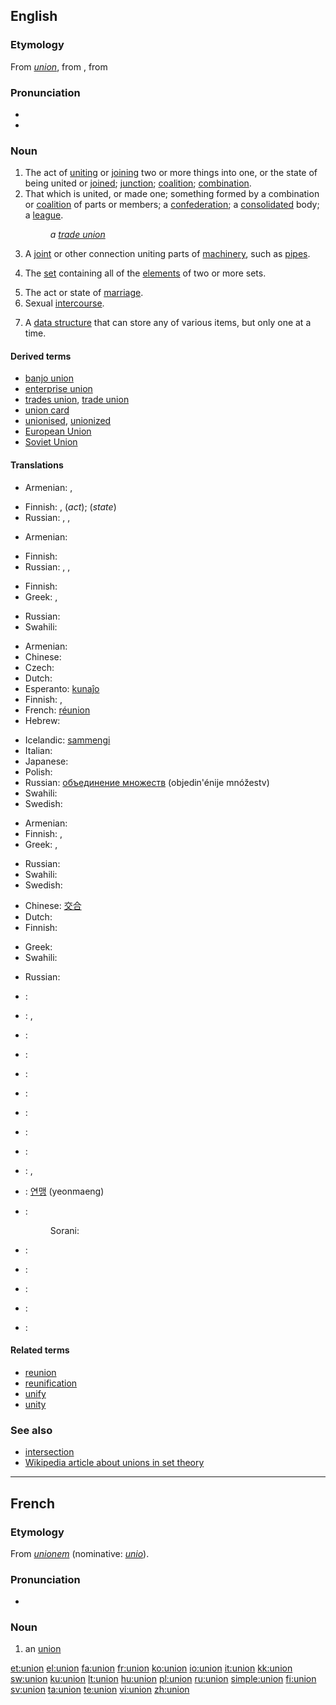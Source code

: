 {{also|Union|the Union|unión}}
==English==
{{wikipedia|dab=Union}}

===Etymology===
From {{etyl|fro}} ''[[#French|union]]'', from {{LL.}} {{term|unionem|lang=la}}, from {{etyl|la}} {{term|unus|ūnus|one|lang=la}}

===Pronunciation===
* {{IPA|/ˈjuːnjən/}}
* {{audio|en-us-union.ogg|Audio (US)}}

===Noun===
{{en-noun}}

# The act of [[uniting]] or [[join]]ing two or more things into one, or the state of being united or [[join]]ed; [[junction]]; [[coalition]]; [[combination]].
# That which is united, or made one; something formed by a combination or [[coalition]] of parts or members; a [[confederation]]; a [[consolidate]]d body; a [[league]].
#:''a [[trade union]]''
# A [[joint]] or other connection uniting parts of [[machinery]], such as [[pipe]]s.
# {{settheory}} The [[set]] containing all of the [[element]]s of two or more sets.
# The act or state of [[marriage]].
# Sexual [[intercourse]].
# {{computing}} A [[data structure]] that can store any of various items, but only one at a time.

====Derived terms====
* [[banjo union]]
* [[enterprise union]]
* [[trades union]], [[trade union]]
* [[union card]]
* [[unionised]], [[unionized]]<!--in a union-->
* [[European Union]]
* [[Soviet Union]]

====Translations====
{{trans-top|the act of uniting or the state of being united}}
* Armenian: {{qualifier|act}} {{t|hy|միավորում|tr=miavorum|sc=Armn}},  {{qualifier|state}} {{t|hy|միություն|tr=miut’yun|sc=Armn}}
{{trans-mid}}
* Finnish: {{t|fi|liittäminen}},  {{t|fi|liitos}} (''act'');  {{t|fi|liitto}} (''state'')
* Russian: {{t+|ru|соединение|m|tr=sojedin'énije|sc=Cyrl}}, {{t+|ru|объединение|m|tr=objedin'énije|sc=Cyrl}}, {{t+|ru|слияние|m|tr=slijánije|sc=Cyrl}}
{{trans-bottom}}

{{trans-top|that which is united; something formed by a combination of parts or members}}
* Armenian: {{t|hy|միություն|tr=miut’yun|sc=Armn}}
{{trans-mid}}
* Finnish: {{t|fi|liitto}}
* Russian: {{t+|ru|союз|m|tr=sojúz|sc=Cyrl}}, {{t+|ru|соединение|m|tr=sojedin'énije|sc=Cyrl}}, {{t+|ru|объединение|m|tr=objedin'énije|sc=Cyrl}}
{{trans-bottom}}

{{trans-top|joint}}
* Finnish: {{t-|fi|liitos}}
* Greek: {{t+|el|αρμός|f|sc=Grek}}, {{t+|el|άρθρωση|f|sc=Grek}}
{{trans-mid}}
* Russian: {{t|ru|муфта|f|tr=múfta|sc=Cyrl}}
* Swahili: {{t|sw|shirikisho}}
{{trans-bottom}}

{{trans-top|in set theory}}
* Armenian: {{t|hy|միավորում|tr=miavorum|sc=Armn}}
* Chinese: {{zh-tsp|併集|并集|bìngjí}}
* Czech: {{t-|cs|sjednocení|n}}
* Dutch: {{t+|nl|vereniging}}
* Esperanto: [[kunaĵo]]
* Finnish: {{t+|fi|yhdiste}},  {{t|fi|unioni}}
* French: [[réunion]] {{f}}<!--sic: not "union"-->
* Hebrew: {{t-|he|איחוד|sc=Hebr}}
{{trans-mid}}
* Icelandic: [[sammengi]]
* Italian: {{t+|it|unione|f}}
* Japanese: {{t-|ja|和集合|sc=Jpan}}
* Polish: {{t+|pl|unia|f}}
* Russian: [[объединение множеств]] (objedin'énije mnóžestv) {{n}}
* Swahili: {{t|sw|shirikisho}}
* Swedish: {{t+|sv|union}}
{{trans-bottom}}

{{trans-top|marriage}}
* Armenian: {{t|hy|միություն|tr=miut’yun|sc=Armn}}
* Finnish: {{t+|fi|avioliitto}}, {{t+|fi|liitto}}
* Greek: {{t|el|σύζευξη|f|sc=Grek}}, {{t+|el|γάμος|m|sc=Grek}}
{{trans-mid}}
* Russian: {{t+|ru|союз|m|tr=sojúz|sc=Cyrl}}
* Swahili: {{t|sw|shirikisho}}
* Swedish: {{t+|sv|förening|c}}
{{trans-bottom}}

{{trans-top|sexual intercourse}}
* Chinese: [[交合]]
* Dutch: {{t|nl|gemeenschap}}
* Finnish: {{t+|fi|yhdyntä}}
{{trans-mid}}
* Greek: {{t|el|ένωση|f|sc=Grek}}
* Swahili: {{t|sw|shirikisho}}
{{trans-bottom}}

{{trans-top|computing: certain data structure}}
{{trans-mid}}
* Russian: {{t+|ru|объединение|m|tr=objedin'énije|sc=Cyrl}}
{{trans-bottom}}

{{checktrans-top}}
* {{ttbc|Arabic}}: {{t|ar|اتحاد|m|tr=ittiHaad|sc=Arab}}
* {{ttbc|Chinese}}: {{zh-tsp|聯盟|联盟|liánméng}}, {{zh-tsp|聯合|联合|liánhé}}
* {{ttbc|Dutch}}: {{t-|nl|unie}}
* {{ttbc|French}}: {{t+|fr|union|f}}
* {{ttbc|German}}: {{t+|de|Union|f}}
* {{ttbc|Greek}}: {{t|el|ένωση|f|sc=Grek}}
* {{ttbc|Hungarian}}: {{t+|hu|egyesülés}}
* {{ttbc|Icelandic}}: {{t-|is|samband}}
* {{ttbc|Italian}}: {{t+|it|unione|f}}
{{checktrans-mid}}
* {{ttbc|Japanese}}: {{t-|ja|連邦|tr=renpō|sc=Jpan}}, {{t-|ja|同盟|tr=dōmei|sc=Jpan}}
* {{ttbc|Korean}}: [[연맹]] (yeonmaeng)
* {{ttbc|Kurdish}}:
*: Sorani: {{t|ku|یه‌کێتی|tr=yekéti|sc=ku-Arab}}
* {{ttbc|Portuguese}}: {{t+|pt|união|f}}
* {{ttbc|Serbian}}: {{t-|sr|savez|m}}
* {{ttbc|Spanish}}: {{t+|es|unión|f}}
* {{ttbc|Swahili}}: {{t|sw|shirikisho}}
* {{ttbc|Swedish}}: {{t+|sv|union}}
{{checktrans-bottom}}

====Related terms====
* [[reunion]]
* [[reunification]]
* [[unify]]
* [[unity]]

===See also===
* [[intersection]]<!--in set theory-->
* [[w:union_(set theory)|Wikipedia article about unions in set theory]]
{{webster}}
----

==French==

===Etymology===
From {{LL.}} ''[[unionem]]'' (nominative: ''[[unio]]'').

===Pronunciation===
* {{audio|Fr-union.ogg|audio}}

===Noun===
{{fr-noun|f}}

# an [[#Noun|union]]

[[et:union]]
[[el:union]]
[[fa:union]]
[[fr:union]]
[[ko:union]]
[[io:union]]
[[it:union]]
[[kk:union]]
[[sw:union]]
[[ku:union]]
[[lt:union]]
[[hu:union]]
[[pl:union]]
[[ru:union]]
[[simple:union]]
[[fi:union]]
[[sv:union]]
[[ta:union]]
[[te:union]]
[[vi:union]]
[[zh:union]]